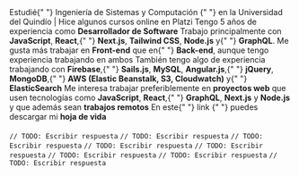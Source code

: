 <TextWithEmoji emoji="📚">
  Estudié{" "}
  <Link href="https://www.uniquindio.edu.co/programas/publicaciones/271/ingenieria-de-sistemas-y-computacion">
    Ingeniería de Sistemas y Computación
  </Link>{" "}
  en la <Link href="https://www.uniquindio.edu.co">Universidad del Quindío</Link> | Hice
  algunos cursos online en <Link href="https://platzi.com/p/diegofrayo/">Platzi</Link>
</TextWithEmoji>
<TextWithEmoji emoji="👨‍💻">
  Tengo 5 años de experiencia como <strong>Desarrollador de Software</strong>
</TextWithEmoji>
<TextWithEmoji emoji="🛠️">
  Trabajo principalmente con <strong>JavaScript</strong>, <strong>React</strong>,{" "}
  <strong>Next.js</strong>, <strong>Tailwind CSS</strong>, <strong>Node.js</strong> y{" "}
  <strong>GraphQL</strong>. Me gusta más trabajar en <strong>Front-end</strong> que en{" "}
  <strong>Back-end</strong>, aunque tengo experiencia trabajando en ambos
</TextWithEmoji>
<TextWithEmoji emoji="🤓">
  También tengo algo de experiencia trabajando con <strong>Firebase</strong>,{" "}
  <strong>Sails.js</strong>, <strong>MySQL</strong>, <strong>Angular.js</strong>,{" "}
  <strong>jQuery</strong>, <strong>MongoDB</strong>,{" "}
  <strong>AWS (Elastic Beanstalk, S3, Cloudwatch)</strong> y{" "}
  <strong>ElasticSearch</strong>
</TextWithEmoji>
<TextWithEmoji emoji="🔍">
  Me interesa trabajar preferiblemente en <strong>proyectos web</strong> que usen
  tecnologías como <strong>JavaScript</strong>, <strong>React</strong>,{" "}
  <strong>GraphQL</strong>, <strong>Next.js</strong> y <strong>Node.js</strong> y que
  además sean <strong>trabajos remotos</strong>
</TextWithEmoji>
<TextWithEmoji emoji="🗒️">
  En este{" "}
  <Link href="https://drive.google.com/file/d/1julNph_rLtDASwn6LPCrz3ZU7BwOqObJ/view?usp=sharing">
    link
  </Link>{" "}
  puedes descargar mi <strong>hoja de vida</strong>
</TextWithEmoji>

<br />

<ResumeTimeline title="Línea de tiempo" timeline={resume.timeline} />

<br />

<ResumeFAQ>
  <ResumeFAQItem question="Feature del cual me siento más orgulloso de haber implementado">
    <code>// TODO: Escribir respuesta</code>
  </ResumeFAQItem>
  <ResumeFAQItem question="[Bug / Error] más dificil de solucionar">
    <code>// TODO: Escribir respuesta</code>
  </ResumeFAQItem>
  <ResumeFAQItem question="El peor error que he cometido trabajando">
    <code>// TODO: Escribir respuesta</code>
  </ResumeFAQItem>
  <ResumeFAQItem question="[Herramienta / Librería / Framework] más díficil de entender o de trabajar">
    <code>// TODO: Escribir respuesta</code>
  </ResumeFAQItem>
  <ResumeFAQItem question="Tecnologías con las que más disfruto trabajar">
    <code>// TODO: Escribir respuesta</code>
  </ResumeFAQItem>
  <ResumeFAQItem question="Tecnologías con las cuales tengo más experiencia">
    <code>// TODO: Escribir respuesta</code>
  </ResumeFAQItem>
  <ResumeFAQItem question="Tecnologías con las que he trabajado pero casi no uso y tengo poca experiencia">
    <code>// TODO: Escribir respuesta</code>
  </ResumeFAQItem>
  <ResumeFAQItem question="¿Front-end / Back-end / Full-stack?">
    <code>// TODO: Escribir respuesta</code>
  </ResumeFAQItem>
</ResumeFAQ>
